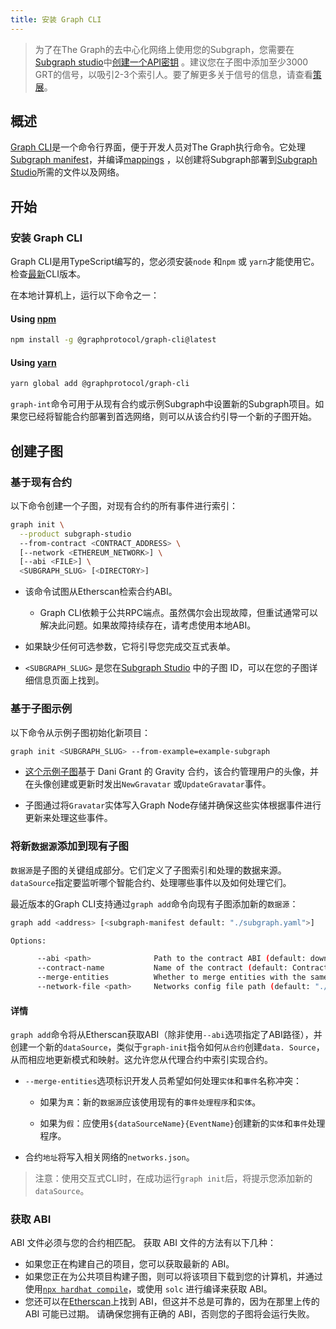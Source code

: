 ```yaml
---
title: 安装 Graph CLI
---
```


> 为了在The Graph的去中心化网络上使用您的Subgraph，您需要在[Subgraph studio](https://thegraph.com/studio/apikeys/)中[创建一个API密钥](/resources/subgraph-studio-faq/#2-how-do-i-create-an-api-key) 。建议您在子图中添加至少3000 GRT的信号，以吸引2-3个索引人。要了解更多关于信号的信息，请查看[策展](/resources/roles/curating/)。

## 概述

[Graph CLI](https://github.com/graphprotocol/graph-tooling/tree/main/packages/cli)是一个命令行界面，便于开发人员对The Graph执行命令。它处理[Subgraph manifest](/subgraphs/developing/creating/subgraph-manifest/)，并编译[mappings](/subgraphs/developing/creating/assemblyscript-mappings/) ，以创建将Subgraph部署到[Subgraph Studio](https://thegraph.com/studio/)所需的文件以及网络。

## 开始

### 安装 Graph CLI

Graph CLI是用TypeScript编写的，您必须安装`node` 和`npm` 或 `yarn`才能使用它。检查[最新](https://github.com/graphprotocol/graph-tooling/releases?q=%40graphprotocol%2Fgraph-cli&expanded=true)CLI版本。

在本地计算机上，运行以下命令之一：

#### Using [npm](https://www.npmjs.com/)

```bash
npm install -g @graphprotocol/graph-cli@latest
```

#### Using [yarn](https://yarnpkg.com/)

```bash
yarn global add @graphprotocol/graph-cli
```

`graph-int`命令可用于从现有合约或示例Subgraph中设置新的Subgraph项目。如果您已经将智能合约部署到首选网络，则可以从该合约引导一个新的子图开始。

## 创建子图

### 基于现有合约

以下命令创建一个子图，对现有合约的所有事件进行索引：

```sh
graph init \
  --product subgraph-studio
  --from-contract <CONTRACT_ADDRESS> \
  [--network <ETHEREUM_NETWORK>] \
  [--abi <FILE>] \
  <SUBGRAPH_SLUG> [<DIRECTORY>]
```

- 该命令试图从Etherscan检索合约ABI。
  - Graph CLI依赖于公共RPC端点。虽然偶尔会出现故障，但重试通常可以解决此问题。如果故障持续存在，请考虑使用本地ABI。

- 如果缺少任何可选参数，它将引导您完成交互式表单。

- `<SUBGRAPH_SLUG>` 是您在[Subgraph Studio](https://thegraph.com/studio/) 中的子图 ID，可以在您的子图详细信息页面上找到。

### 基于子图示例

以下命令从示例子图初始化新项目：

```sh
graph init <SUBGRAPH_SLUG> --from-example=example-subgraph
```

- [这个示例子图](https://github.com/graphprotocol/example-subgraph)基于 Dani Grant 的 Gravity 合约，该合约管理用户的头像，并在头像创建或更新时发出`NewGravatar` 或`UpdateGravatar`事件。

- 子图通过将`Gravatar`实体写入Graph Node存储并确保这些实体根据事件进行更新来处理这些事件。

### 将新`数据源`添加到现有子图

`数据源`是子图的关键组成部分。它们定义了子图索引和处理的数据来源。`dataSource`指定要监听哪个智能合约、处理哪些事件以及如何处理它们。

最近版本的Graph CLI支持通过`graph add`命令向现有子图添加新的`数据源`：

```sh
graph add <address> [<subgraph-manifest default: "./subgraph.yaml">]

Options:

      --abi <path>              Path to the contract ABI (default: download from Etherscan)
      --contract-name           Name of the contract (default: Contract)
      --merge-entities          Whether to merge entities with the same name (default: false)
      --network-file <path>     Networks config file path (default: "./networks.json")
```

#### 详情

`graph add`命令将从Etherscan获取ABI（除非使用`--abi`选项指定了ABI路径），并创建一个新的`dataSource`，类似于`graph-init`指令如何`从合约`创建`data. Source`，从而相应地更新模式和映射。这允许您从代理合约中索引实现合约。

- `--merge-entities`选项标识开发人员希望如何处理`实体`和`事件`名称冲突：
  - 如果为`真`：新的`数据源`应该使用现有的`事件处理程序`和`实体`。

  - 如果为`假`：应使用`${dataSourceName}{EventName}`创建新的`实体`和`事件`处理程序。

- 合约`地址`将写入相关网络的`networks.json`。

> 注意：使用交互式CLI时，在成功运行`graph init`后，将提示您添加新的`dataSource`。

### 获取 ABI

ABI 文件必须与您的合约相匹配。 获取 ABI 文件的方法有以下几种：

- 如果您正在构建自己的项目，您可以获取最新的 ABI。
- 如果您正在为公共项目构建子图，则可以将该项目下载到您的计算机，并通过使用[`npx hardhat compile`](https://hardhat.org/hardhat-runner/docs/guides/compile-contracts#compiling-your-contracts)，或使用 `solc` 进行编译来获取 ABI。
- 您还可以在[Etherscan](https://etherscan.io/)上找到 ABI，但这并不总是可靠的，因为在那里上传的 ABI 可能已过期。 请确保您拥有正确的 ABI，否则您的子图将会运行失败。
